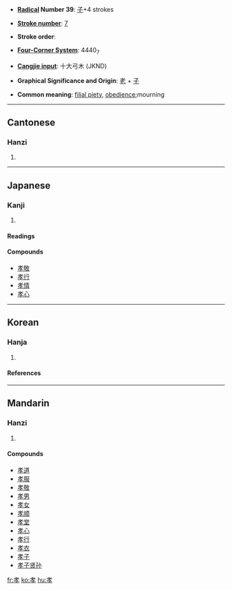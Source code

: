 * '''[[Wiktionary:Chinese radical index| Radical]] Number 39''': [[Wiktionary:Chinese radical index 子|子]]+4 strokes

* '''[[Wiktionary:Chinese total strokes index|Stroke number]]''': [[Wiktionary:Chinese total strokes index 7|7]]

* '''Stroke order''': 

* '''[[Wiktionary:Chinese four corner index|Four-Corner System]]''': 4440<sub>7</sub>

* '''[[Wiktionary:Chinese Cangjie index|Cangjie input]]''': 十大弓木 (JKND)

* '''Graphical Significance and Origin''': [[老]] + [[子]]

* '''Common meaning''': [[filial piety]], [[obedience]];mourning
----
==Cantonese==
===Hanzi===
{{yue-hanzi|jyut=|y=haau3}}
# {{defn|Cantonese}}
----
==Japanese==
===Kanji===
{{ja-kanji|grade=|rs=}}
# {{defn|Japanese}} 
====Readings====
{{ja-readings|on=[[こう]] (kō), [[きょう]] (kyō)|kun=}}

====Compounds====
*[[孝敬]]
*[[孝行]]
*[[孝情]]
*[[孝心]]
----
==Korean==
===Hanja===
{{ko-hanja|hangeul=효|rv=hyo|mr=hyo}}
# {{defn|Korean}}
====References====
{{Han ref|kx=0278.110|dkj=06952|dj=0546.040|hdz=21011.040|uh=5B5D|ud=23389|bh=A7B5|bd=42933}}
----
==Mandarin==
===Hanzi===
{{cmn-hanzi|pin=[[xiào]] (xiao4)|wg=hsiao<sup>4</sup>}}
# {{defn|Mandarin}}

====Compounds====
*[[孝道]]
*[[孝服]]
*[[孝敬]]
*[[孝男]]
*[[孝女]]
*[[孝顺]]
*[[孝堂]]
*[[孝心]]
*[[孝行]]
*[[孝衣]]
*[[孝子]]
*[[孝子贤孙]]

[[fr:孝]]
[[ko:孝]]
[[hu:孝]]